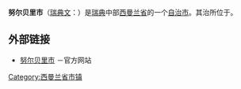 {{Infobox Kommun|
fullname=Norbergs kommun|
coatofarms=[[File:Norberg_vapen.svg|100px]]|
county=[[西曼兰省|西曼兰省]]|
province=[[西曼兰|西曼兰]]|
capital={{link-en|努尔贝里|Norberg}}|
map=[[File:Norberg_Municipality_in_Västmanland_County2.png|200px]]|
arearank=第198名|
area=450.20|
arealand=419.70|
populationrank=第267名|
population=5,843|
densityrank=第208名|
populationdensity=13.9|
website=http://www.norberg.se/|{{dead link|date=2017年11月 |bot=InternetArchiveBot |fix-attempted=yes }}
footnotes=面积与人口统计数据来自[[瑞典统计局|瑞典统计局]]，截至2006年12月31日}}

'''努尔贝里市'''（[[瑞典文|瑞典文]]：{{lang|sv|''Norbergs kommun''}}）是[[瑞典|瑞典]]中部[[西曼兰省|西曼兰省]]的一个[[瑞典自治市|自治市]]。其治所位于{{link-en|努尔贝里|Norberg}}。

== 外部链接 ==
* [http://www.norberg.se 努尔贝里市] {{Wayback|url=http://www.norberg.se/ |date=20220124064512 }}－官方网站

{{Commonscat|Norberg Municipality|Norberg Municipality}}

{{Västmanland County}}
{{Localities in Norberg Municipality}}

[[Category:西曼兰省市镇|Category:西曼兰省市镇]]